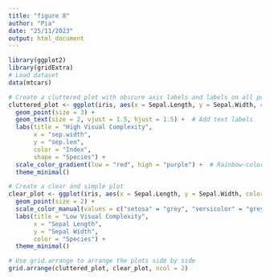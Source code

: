 ```yaml
---
title: "figure 8"
author: "Pia"
date: "25/11/2023"
output: html_document
---
```


```r
library(ggplot2)
library(gridExtra)
# Load dataset
data(mtcars)
```


```r
# Create a cluttered plot with obscure axis labels and labels on all points
cluttered_plot <- ggplot(iris, aes(x = Sepal.Length, y = Sepal.Width, color = as.numeric(row.names(iris)), shape = Species, label = rownames(iris))) +
  geom_point(size = 3) +
  geom_text(size = 2, vjust = 1.5, hjust = 1.5) +  # Add text labels
  labs(title = "High Visual Complexity",
       x = "sep.width",
       y = "sep.len",
       color = "Index",
       shape = "Species") +
  scale_color_gradient(low = "red", high = "purple") +  # Rainbow-colored points
  theme_minimal()

# Create a clear and simple plot
clear_plot <- ggplot(iris, aes(x = Sepal.Length, y = Sepal.Width, color = Species)) +
  geom_point(size = 2) +
  scale_color_manual(values = c("setosa" = "grey", "versicolor" = "grey", "virginica" = "#FDA638")) + 
  labs(title = "Low Visual Complexity",
       x = "Sepal Length",
       y = "Sepal Width",
       color = "Species") +
  theme_minimal()

# Use grid.arrange to arrange the plots side by side
grid.arrange(cluttered_plot, clear_plot, ncol = 2)
```

